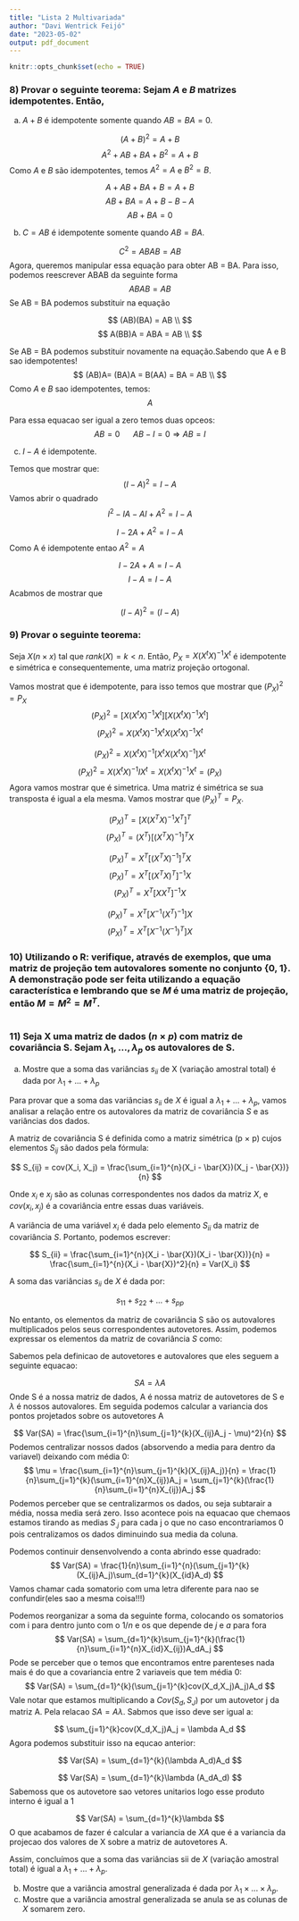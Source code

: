 ```yaml
---
title: "Lista 2 Multivariada"
author: "Davi Wentrick Feijó"
date: "2023-05-02"
output: pdf_document
---
```


```r
knitr::opts_chunk$set(echo = TRUE)
```

### 8) Provar o seguinte teorema: Sejam $A$ e $B$ matrizes idempotentes. Então,
(a) $A + B$ é idempotente somente quando $AB = BA = 0$.

$$
(A + B)^2 = A + B
$$
$$
A^2 + AB + BA + B^2 = A + B
$$
Como $A$ e $B$ são idempotentes, temos $A^2 = A$ e $B^2 = B$. 

$$
A + AB + BA + B = A + B
$$
$$
AB + BA  = A + B - B - A 
$$
$$
AB + BA  = 0
$$

(b) $C = AB$ é idempotente somente quando $AB = BA$.

$$
C^2 = ABAB = AB
$$
Agora, queremos manipular essa equação para obter AB = BA. Para isso, podemos reescrever ABAB da seguinte forma
$$
ABAB = AB
$$
Se AB = BA podemos substituir na equação

$$
(AB)(BA) = AB \\
$$
$$
A(BB)A = ABA = AB \\
$$

Se AB = BA podemos substituir novamente na equação.Sabendo que A e B sao idempotentes!
$$
(AB)A= (BA)A = B(AA) = BA = AB \\
$$
Como $A$ e $B$ sao idempotentes, temos:
$$
A 
$$

Para essa equacao ser igual a zero temos duas opceos:
$$
AB = 0 \ \ \ \ \ \ AB - I = 0 \Rightarrow AB = I
$$



(c) $I - A$ é idempotente.

Temos que mostrar que:
$$
(I - A)^2 = I - A
$$
Vamos abrir o quadrado
$$
 I^2 - IA - AI + A^2 = I - A
$$

$$
 I - 2A + A^2 = I - A
$$
Como A é idempotente entao $A^2 = A$

$$
 I - 2A + A = I - A
$$
$$
 I - A = I - A
$$
Acabmos de mostrar que 

$$
(I - A)^2 = (I - A)
$$

### 9) Provar o seguinte teorema: 

Seja $X(n \times x)$ tal que $rank(X) = k < n$. Então, $P_X = X(X^tX)^{-1}X^t$ é idempotente e simétrica e consequentemente, uma matriz projeção ortogonal.


Vamos mostrat que é idempotente, para isso temos que mostrar que $(P_X)^2=P_X$
$$
(P_X)^2 = [X(X^tX)^{-1}X^t][X(X^tX)^{-1}X^t]
$$
$$
(P_X)^2 = X(X^tX)^{-1}X^tX(X^tX)^{-1}X^t
$$

$$
(P_X)^2 = X(X^tX)^{-1}[X^tX(X^tX)^{-1}]X^t
$$
$$
(P_X)^2 = X(X^tX)^{-1}IX^t = X(X^tX)^{-1}X^t = (P_X)
$$
Agora vamos mostrar que é simetrica. Uma matriz é simétrica se sua transposta é igual a ela mesma. Vamos mostrar que $(P_X)^T = P_X$.

$$
(P_X)^T = [X(X^TX)^{-1}X^T]^T
$$
$$
(P_X)^T = (X^T)[(X^TX)^{-1}]^TX
$$

$$
(P_X)^T = X^T[(X^TX)^{-1}]^TX
$$
$$
(P_X)^T = X^T[(X^TX)^{T}]^{-1}X
$$
$$
(P_X)^T = X^T[XX^T]^{-1}X
$$



$$
(P_X)^T = X^T[X^{-1}(X^T)^{-1}]X
$$
$$
(P_X)^T = X^T[X^{-1}(X^{-1})^{T}]X
$$

### 10) Utilizando o R: verifique, através de exemplos, que uma matriz de projeção tem autovalores somente no conjunto {0, 1}. A demonstração pode ser feita utilizando a equação característica e lembrando que se $M$ é uma matriz de projeção, então $M = M^2 = M^T$.

```r

```


### 11) Seja X uma matriz de dados $(n \times p)$ com matriz de covariância S. Sejam $\lambda_1, . . . , \lambda_p$ os autovalores de S.

(a) Mostre que a soma das variâncias $s_{ii}$ de X (variação amostral total) é dada por $\lambda_1 + . . . + \lambda_p$

Para provar que a soma das variâncias $s_{ii}$ de $X$ é igual a $\lambda_1 + ... + \lambda_p$, vamos analisar a relação entre os autovalores da matriz de covariância $S$ e as variâncias dos dados.

A matriz de covariância S é definida como a matriz simétrica (p × p) cujos elementos $S_{ij}$ são dados pela fórmula:


$$
S_{ij} = cov(X_i, X_j) = \frac{\sum_{i=1}^{n}(X_i - \bar{X})(X_j - \bar{X})}{n}
$$

Onde $x_i$ e $x_j$ são as colunas correspondentes nos dados da matriz $X$, e $cov(x_i, x_j)$ é a covariância entre essas duas variáveis.

A variância de uma variável $x_i$ é dada pelo elemento $S_{ii}$ da matriz de covariância $S$. Portanto, podemos escrever:

$$
S_{ii} = \frac{\sum_{i=1}^{n}(X_i - \bar{X})(X_i - \bar{X})}{n} = \frac{\sum_{i=1}^{n}(X_i - \bar{X})^2}{n} =  Var(X_i) 
$$

A soma das variâncias $s_{ii}$ de $X$ é dada por:

$$
s_{11} + s_{22} + ... + s_{pp}
$$

No entanto, os elementos da matriz de covariância S são os autovalores multiplicados pelos seus correspondentes autovetores. Assim, podemos expressar os elementos da matriz de covariância $S$ como:


Sabemos pela definicao de autovetores e autovalores que eles seguem a seguinte equacao:

$$
SA =  \lambda A
$$
Onde S é a nossa matriz de dados, A é nossa matriz de autovetores de S e $\lambda$ é nossos autovalores. Em seguida podemos calcular a variancia dos pontos projetados sobre os autovetores A

$$
Var(SA) = \frac{\sum_{i=1}^{n}\sum_{j=1}^{k}(X_{ij}A_j - \mu)^2}{n}
$$
Podemos centralizar nossos dados (absorvendo a media para dentro da variavel) deixando com média 0:
$$
\mu = \frac{\sum_{i=1}^{n}\sum_{j=1}^{k}(X_{ij}A_j)}{n} = \frac{1}{n}\sum_{j=1}^{k}(\sum_{i=1}^{n}X_{ij})A_j = \sum_{j=1}^{k}(\frac{1}{n}\sum_{i=1}^{n}X_{ij})A_j
$$
Podemos perceber que se centralizarmos os dados, ou seja subtarair a média, nossa media será zero. Isso acontece pois na equacao que chemaos estamos tirando as medias $S_{.j}$ para cada j o que no caso encontrariamos 0 pois centralizamos os dados diminuindo sua media da coluna. 

Podemos continuir densenvolvendo a conta abrindo esse quadrado:
$$
Var(SA) = \frac{1}{n}\sum_{i=1}^{n}(\sum_{j=1}^{k}(X_{ij}A_j)\sum_{d=1}^{k}(X_{id}A_d)
$$
Vamos chamar cada somatorio com uma letra diferente para nao se confundir(eles sao a mesma coisa!!!)

Podemos reorganizar a soma da seguinte forma, colocando os somatorios com i para dentro junto com o $1/n$ e os que depende de $j$ e $a$ para fora 
$$
Var(SA) = \sum_{d=1}^{k}\sum_{j=1}^{k}(\frac{1}{n}\sum_{i=1}^{n}X_{id}X_{ij})A_dA_j
$$
Pode se perceber que o temos que encontramos entre parenteses nada mais é do que a covariancia entre 2 variaveis que tem média 0:
$$
Var(SA) = \sum_{d=1}^{k}(\sum_{j=1}^{k}cov(X_d,X_j)A_j)A_d
$$
Vale notar que estamos multiplicando a $Cov(S_d,S_J)$ por um autovetor j da matriz A. Pela relacao $SA = A \lambda$. Sabmos que isso deve ser igual a:

$$
\sum_{j=1}^{k}cov(X_d,X_j)A_j =  \lambda A_d
$$
Agora podemos substituir isso na equcao anterior:


$$
Var(SA) = \sum_{d=1}^{k}(\lambda A_d)A_d
$$

$$
Var(SA) = \sum_{d=1}^{k}\lambda (A_dA_d)
$$
Sabemoss que os autovetore sao vetores unitarios logo esse produto interno é igual a 1 

$$
Var(SA) = \sum_{d=1}^{k}\lambda 
$$
O que acabamos de fazer é calcular a variancia de $XA$ que é a variancia da projecao dos valores de X sobre a matriz de autovetores A.


Assim, concluímos que a soma das variâncias sii de $X$ (variação amostral total) é igual a $\lambda_1 + ... + \lambda_p$.


(b) Mostre que a variância amostral generalizada é dada por $\lambda_1 \times . . . \times \lambda_p$.
(c) Mostre que a variância amostral generalizada se anula se as colunas de $X$ somarem zero.






